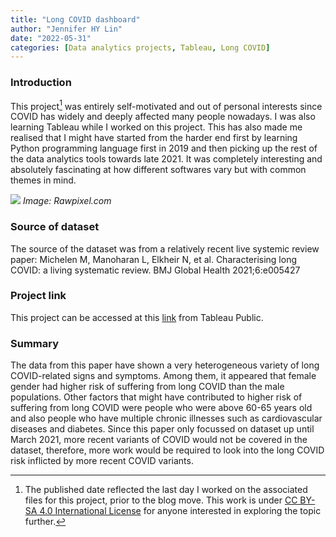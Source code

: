 ```yaml
---
title: "Long COVID dashboard"
author: "Jennifer HY Lin"
date: "2022-05-31"
categories: [Data analytics projects, Tableau, Long COVID]
---
```


### **Introduction**

This project[^1] was entirely self-motivated and out of personal interests since COVID has widely and deeply affected many people nowadays. I was also learning Tableau while I worked on this project. This has also made me realised that I might have started from the harder end first by learning Python programming language first in 2019 and then picking up the rest of the data analytics tools towards late 2021. It was completely interesting and absolutely fascinating at how different softwares vary but with common themes in mind.

[^1]: The published date reflected the last day I worked on the associated files for this project, prior to the blog move. This work is under [CC BY-SA 4.0 International License](https://creativecommons.org/licenses/by-sa/4.0/) for anyone interested in exploring the topic further.

![](Long%20covid.jpg) *Image: Rawpixel.com*

### **Source of dataset**

The source of the dataset was from a relatively recent live systemic review paper: Michelen M, Manoharan L, Elkheir N, et al. Characterising long COVID: a living systematic review. BMJ Global Health 2021;6:e005427

### **Project link**

This project can be accessed at this [link](https://public.tableau.com/app/profile/jennifer.hy.lin/viz/CharacterisinglongCOVID/Riskfactorswithclinicalassociations) from Tableau Public.

### **Summary**

The data from this paper have shown a very heterogeneous variety of long COVID-related signs and symptoms. Among them, it appeared that female gender had higher risk of suffering from long COVID than the male populations. Other factors that might have contributed to higher risk of suffering from long COVID were people who were above 60-65 years old and also people who have multiple chronic illnesses such as cardiovascular diseases and diabetes. Since this paper only focussed on dataset up until March 2021, more recent variants of COVID would not be covered in the dataset, therefore, more work would be required to look into the long COVID risk inflicted by more recent COVID variants.
